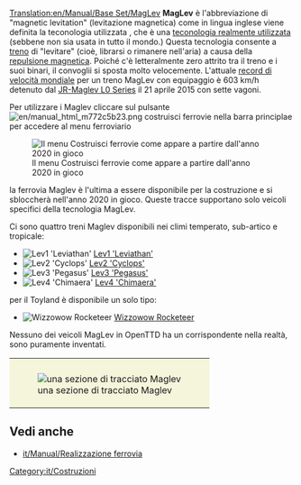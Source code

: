 [[Translation:en/Manual/Base Set/MagLev]]
{{it/Tipi di ferrovia}}
'''MagLev''' è l'abbreviazione di "magnetic levitation" (levitazione magnetica) come in lingua inglese viene definita la teconologia utilizzata , che è una [https://www.wikipedia.org/wiki/it:Treno_a_levitazione_magnetica teconologia realmente utilizzata] (sebbene non sia usata in tutto il mondo.) Questa tecnologia consente a [[it/Treno|treno]] di "levitare" (cioè, librarsi o rimanere nell'aria) a causa della  [https://www.wikipedia.org/wiki/it:Levitazione_magnetica repulsione magnetica]. Poiché c'è letteralmente zero attrito tra il treno e i suoi binari, il convoglii si sposta molto velocemente. L'attuale [https://www.wikipedia.org/wiki/it:Record_di_velocità_su_rotaia record di velocità mondiale] per un treno MagLev con equipaggio è 603 km/h detenuto dal [https://www.wikipedia.org/wiki/it:Shinkansen_Serie_L0 JR-Maglev L0 Series] il 21 aprile 2015 con sette vagoni.

Per utilizzare i Maglev cliccare sul pulsante [[File:en/manual html m772c5b23.png]] costruisci ferrovie nella barra principlae per accedere al menu ferroviario 

[[File:it/Ferrovie costruibili 2020.png|none|frame|Il menu Costruisci ferrovie come appare a partire dall'anno 2020 in gioco]]

la ferrovia Maglev è l'ultima a essere disponibile per la costruzione e si sbloccherà nell'anno 2020 in gioco. Queste tracce supportano solo veicoli specifici della tecnologia MagLev.

Ci sono quattro treni Maglev disponibili nei climi temperato, sub-artico e tropicale:

*[[File:en/Lev1leviathan.png|Lev1 'Leviathan']] [[it/Manual/Base Set/Trains/Lev1 'Leviathan'|Lev1 'Leviathan']]
*[[File:en/Lev2cyclops.png|Lev2 'Cyclops']] [[it/Manual/Base Set/Trains/Lev2 'Cyclops'|Lev2 'Cyclops']]
*[[File:en/Lev3pegasus.png|Lev3 'Pegasus']] [[it/Manual/Base Set/Trains/Lev3 'Pegasus'|Lev3 'Pegasus']]
*[[File:en/Lev4chimaerarhead.png|Lev4 'Chimaera']] [[it/Manual/Base Set/Trains/Lev4 'Chimaera'|Lev4 'Chimaera']]

per il Toyland è disponibile un solo tipo:
*[[File:en/Wizzowowrocketeer.png|Wizzowow Rocketeer]] [[it/Manual/Base Set/Trains/Wizzowow Rocketeer|Wizzowow Rocketeer]]

Nessuno dei veicoli MagLev in OpenTTD ha un corrispondente nella realtà, sono puramente inventati.

{|style="border: 0px; margin: 5px auto 25px auto;"
|style="padding: 10px 10px 5px; 10px; background-color: #F5F5DC;"|[[File:en/MaglevTemp.png|none|frame|una sezione di tracciato Maglev]]
|}

==Vedi anche==
* [[it/Manual/Realizzazione ferrovia]]

[[Category:it/Costruzioni]]